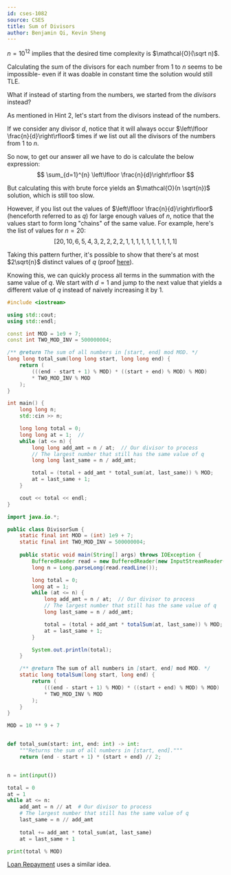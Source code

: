 ```yaml
---
id: cses-1082
source: CSES
title: Sum of Divisors
author: Benjamin Qi, Kevin Sheng
---
```


<Spoiler title="Hint 1">

$n=10^{12}$ implies that the desired time complexity is $\mathcal{O}(\sqrt n)$.

</Spoiler>

<Spoiler title="Hint 2">

Calculating the sum of the divisors for each number from $1$ to $n$ seems to be
impossible- even if it was doable in constant time the solution would still TLE.

What if instead of starting from the numbers, we started from the *divisors*
instead?

</Spoiler>

<Spoiler title="Solution">

As mentioned in Hint 2, let's start from the divisors instead of the numbers.

If we consider any divisor $d$, notice that it will always occur
$\left\lfloor \frac{n}{d}\right\rfloor$ times if we list out all the divisors
of the numbers from $1$ to $n$.

So now, to get our answer all we have to do is calculate the below expression:
$$
\sum_{d=1}^{n} \left\lfloor \frac{n}{d}\right\rfloor
$$

But calculating this with brute force yields an $\mathcal{O}(n \sqrt{n})$ solution,
which is still too slow.

However, if you list out the values of $\left\lfloor \frac{n}{d}\right\rfloor$ (henceforth referred to as $q$)
for large enough values of $n$, notice that the values start to form long "chains" of the same
value. For example, here's the list of values for $n=20$:
$$
[20, 10, 6, 5, 4, 3, 2, 2, 2, 2, 1, 1, 1, 1, 1, 1, 1, 1, 1, 1]
$$

Taking this pattern further, it's possible to show that there's at most
$2\sqrt{n}$ distinct values of $q$
(proof [here](https://math.stackexchange.com/questions/1069460)).

Knowing this, we can quickly process all terms in the summation with the same value of $q$.
We start with $d=1$ and jump to the next value that yields a different value of $q$
instead of naively increasing it by $1$.

<LanguageSection>
<CPPSection>

```cpp
#include <iostream>

using std::cout;
using std::endl;

const int MOD = 1e9 + 7;
const int TWO_MOD_INV = 500000004;

/** @return The sum of all numbers in [start, end] mod MOD. */
long long total_sum(long long start, long long end) {
	return (
		(((end - start + 1) % MOD) * ((start + end) % MOD) % MOD)
		* TWO_MOD_INV % MOD
	);
}

int main() {
	long long n;
	std::cin >> n;

	long long total = 0;
	long long at = 1;  // 
	while (at <= n) {
		long long add_amt = n / at;  // Our divisor to process
		// The largest number that still has the same value of q
		long long last_same = n / add_amt;

		total = (total + add_amt * total_sum(at, last_same)) % MOD;
		at = last_same + 1;
	}

	cout << total << endl;
}
```

</CPPSection>
<JavaSection>

```java
import java.io.*;

public class DivisorSum {
	static final int MOD = (int) 1e9 + 7;
	static final int TWO_MOD_INV = 500000004;
	
	public static void main(String[] args) throws IOException {
		BufferedReader read = new BufferedReader(new InputStreamReader(System.in));
		long n = Long.parseLong(read.readLine());

		long total = 0;
		long at = 1;
		while (at <= n) {
			long add_amt = n / at;  // Our divisor to process
			// The largest number that still has the same value of q
			long last_same = n / add_amt;

			total = (total + add_amt * totalSum(at, last_same)) % MOD;
			at = last_same + 1;
		}

		System.out.println(total);
	}

	/** @return The sum of all numbers in [start, end] mod MOD. */
	static long totalSum(long start, long end) {
		return (
			(((end - start + 1) % MOD) * ((start + end) % MOD) % MOD)
			* TWO_MOD_INV % MOD
		);
	}
}
```

</JavaSection>
<PySection>

```py
MOD = 10 ** 9 + 7


def total_sum(start: int, end: int) -> int:
	"""Returns the sum of all numbers in [start, end]."""
	return (end - start + 1) * (start + end) // 2;


n = int(input())

total = 0
at = 1
while at <= n:
	add_amt = n // at  # Our divisor to process
	# The largest number that still has the same value of q
	last_same = n // add_amt
	
	total += add_amt * total_sum(at, last_same)
	at = last_same + 1

print(total % MOD)
```

</PySection>
</LanguageSection>

[Loan Repayment](http://www.usaco.org/index.php?page=viewproblem2&cpid=991) uses
a similar idea.

</Spoiler>
